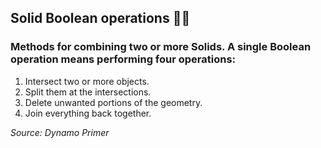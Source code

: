 ## Solid Boolean operations 🧊🧊

### Methods for combining two or more Solids. A single Boolean operation means performing four operations:

1. Intersect two or more objects.
1. Split them at the intersections.
1. Delete unwanted portions of the geometry.
1. Join everything back together.

_Source: Dynamo Primer_
